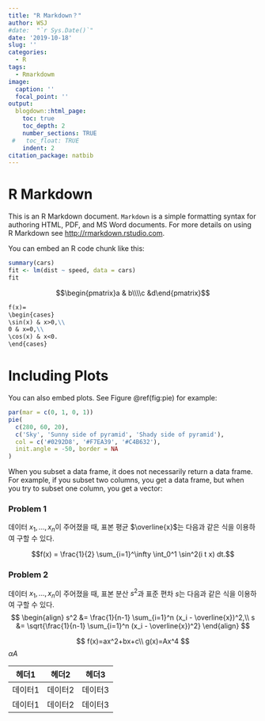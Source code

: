 ```yaml
---
title: "R Markdown？"
author: WSJ
#date:  "`r Sys.Date()`"
date: '2019-10-18'
slug: ''
categories:
  - R
tags:
  - Rmarkdowm
image:
  caption: ''
  focal_point: ''
output: 
  blogdown::html_page:
    toc: true
    toc_depth: 2
    number_sections: TRUE
 #   toc_float: TRUE
    indent: 2
citation_package: natbib
---
```



# R Markdown

This is an R Markdown document. `Markdown` is a simple formatting syntax for authoring HTML, PDF, and MS Word documents. For more details on using R Markdown see <http://rmarkdown.rstudio.com>.

You can embed an R code chunk like this:

```r
summary(cars)
fit <- lm(dist ~ speed, data = cars)
fit
```


$$\begin{pmatrix}a & b\\\\c &d\end{pmatrix}$$
```markdown
f(x)=
\begin{cases}
\sin(x) & x>0,\\
0 & x=0,\\
\cos(x) & x<0.
\end{cases}
```




# Including Plots

You can also embed plots. See Figure \@ref(fig:pie) for example:

```r
par(mar = c(0, 1, 0, 1))
pie(
  c(280, 60, 20),
  c('Sky', 'Sunny side of pyramid', 'Shady side of pyramid'),
  col = c('#0292D8', '#F7EA39', '#C4B632'),
  init.angle = -50, border = NA
)
```


When you subset a data frame, it does not necessarily return
a data frame. For example, if you subset two columns, you get
a data frame, but when you try to subset one column, you get
a vector:

### Problem 1

데이터 $x_1,...,x_n$이 주어졌을 때, 표본 평균 $\overline{x}$는 다음과 같은 식을 이용하여 구할 수 있다.



$$f(x) = \frac{1}{2} \sum_{i=1}^\infty \int_0^1 \sin^2(i t x) dt.$$

### Problem 2

데이터 $x_1,...,x_n$이 주어졌을 때, 표본 분산 $s^2$과 표준 편차 $s$는 다음과 같은 식을 이용하여 구할 수 있다.
$$
\begin{align}
s^2 &= \frac{1}{n-1} \sum_{i=1}^n (x_i - \overline{x})^2,\\
s &= \sqrt{\frac{1}{n-1} \sum_{i=1}^n (x_i - \overline{x})^2} 
\end{align}
$$

$$
f(x)=ax^2+bx+c\\
g(x)=Ax^4
$$
$\alpha A$

|헤더1|헤더2|헤더3|
|------|------|------|
|데이터1|데이터2|데이터3|
|데이터1|데이터2|데이터3|













